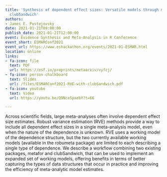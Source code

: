 ```yaml
---
title: 'Synthesis of dependent effect sizes: Versatile models through metafor and
  clubSandwich'
authors:
- James E. Pustejovsky
date: 2021-01-21T09:00:00
publish_date: 2021-01-21T12:00:00
event: Evidence Synthesis and Meta-Analysis in R Conference
event_short: ESMARConf2021
event_url: https://www.eshackathon.org/events/2021-01-ESMAR.html
location: online
links:
- fa-icon: file
  text: PDF
  url: https://osf.io/preprints/metaarxiv/vyfcj/
- fa-icon: person-chalkboard
  text: Slides
  url: /files/ESMARConf2021-RVE-with-clubSandwich.pdf
- fa-icon: youtube
  text: Video
  url: https://youtu.be/Q9Nce5pxebY?t=66

---
```



Across scientific fields, large meta-analyses often involve dependent effect size estimates. Robust variance estimation (RVE) methods provide a way to include all dependent effect sizes in a single meta-analysis model, even when the nature of the dependence is unknown. RVE uses a working model of the dependence structure, but the two currently available working models (available in the robumeta package) are limited to each describing a single type of dependence. We describe a workflow combining two existing packages, metafor and clubSandwich, that can be used to implement an expanded set of working models, offering benefits in terms of better capturing the types of data structures that occur in practice and improving the efficiency of meta-analytic model estimates.

